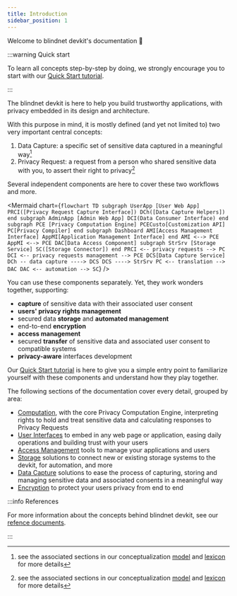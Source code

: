 ```yaml
---
title: Introduction
sidebar_position: 1
---
```


Welcome to blindnet devkit's documentation :wave:

:::warning Quick start

To learn all concepts step-by-step by doing, we strongly encourage you to start with our [Quick Start tutorial](./tutorial).

:::

The blindnet devkit is here to help you build trustworthy applications, with privacy embedded in its design and architecture.

With this purpose in mind, it is mostly defined (and yet not limited to) two very important central concepts:

1. Data Capture: a specific set of sensitive data captured in a meaningful way[^1]
2. Privacy Request: a request from a person who shared sensitive data with you, to assert their right to privacy[^2]

Several independent components are here to cover these two workflows and more.

<Mermaid chart={`
  flowchart TD
    subgraph UserApp [User Web App]
      PRCI([Privacy Request Capture Interface])
      DCh([Data Capture Helpers])
    end
    subgraph AdminApp [Admin Web App]
      DCI(Data Consumer Interface)
    end
    subgraph PCE [Privacy Computation Engine]
      PCECusto[Customization API]
      PC[Privacy Compiler]
    end
    subgraph Dashboard
      AMI[Access Management Interface]
      AppMI[Application Management Interface]
    end
    AMI <--> PCE
    AppMI <--> PCE
    DAC[Data Access Component]
    subgraph StrSrv [Storage Service]
      SC([Storage Connector])
    end
    PRCI <-- privacy requests --> PC
    DCI <-- privacy requests management --> PCE
    DCS[Data Capture Service]
    DCh -- data capture ----> DCS
    DCS ----> StrSrv
    PC <-- translation --> DAC
    DAC <-- automation --> SC
`} />

You can use these components separately. Yet, they work wonders together, supporting:

- **capture** of sensitive data with their associated user consent
- **users' privacy rights management**
- secured data **storage** and **automated management**
- end-to-end **encryption**
- **access management**
- secured **transfer** of sensitive data and associated user consent to compatible systems
- **privacy-aware** interfaces development

Our [Quick Start tutorial](./tutorial) is here to give you a simple entry point to familiarize yourself with these components and understand how they play together.

The following sections of the documentation cover every detail, grouped by area:

- [Computation](./computation), with the core Privacy Computation Engine, interpreting rights to hold and treat sensitive data and calculating responses to Privacy Requests
- [User Interfaces](./interfaces) to embed in any web page or application, easing daily operations and building trust with your users
- [Access Management](./access-management) tools to manage your applications and users
- [Storage](./storage) solutions to connect new or existing storage systems to the devkit, for automation, and more
- [Data Capture](./data-capture) solutions to ease the process of capturing, storing and managing sensitive data and associated consents in a meaningful way
- [Encryption](./encryption) to protect your users privacy from end to end

:::info References

For more information about the concepts behind blindnet devkit, see our [refence documents](./references).

:::

[^1]: see the associated sections in our conceptualization [model](/docs/references/high-level-conceptualization#the-main-concept---data-capture) and [lexicon](/docs/references/lexicon#data-capture) for more details
[^2]: see the associated sections in our conceptualization [model](http://localhost:3000/docs/references/high-level-conceptualization#data-capture--privacy-requests) and [lexicon](http://localhost:3000/docs/references/lexicon#privacy-request) for more details